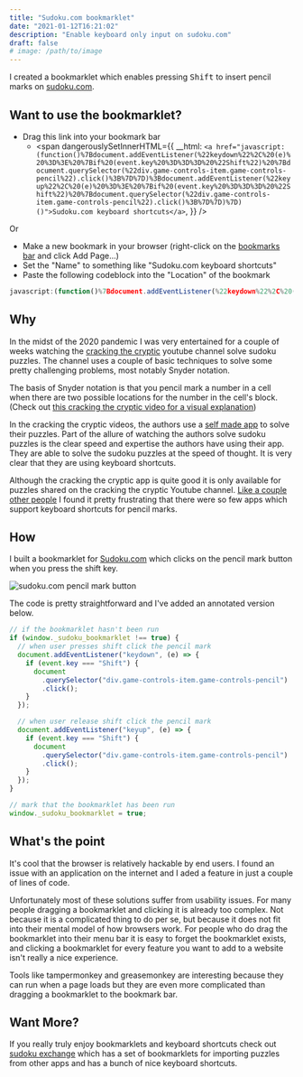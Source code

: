 ```yaml
---
title: "Sudoku.com bookmarklet"
date: "2021-01-12T16:21:02"
description: "Enable keyboard only input on sudoku.com"
draft: false
# image: /path/to/image
---
```


I created a bookmarklet which enables pressing <kbd>Shift</kbd> to insert pencil marks on [sudoku.com](https://sudoku.com).

## Want to use the bookmarklet?

- Drag this link into your bookmark bar
  - <span
      dangerouslySetInnerHTML={{
        __html: `<a href="javascript:(function()%7Bdocument.addEventListener(%22keydown%22%2C%20(e)%20%3D%3E%20%7Bif%20(event.key%20%3D%3D%3D%20%22Shift%22)%20%7Bdocument.querySelector(%22div.game-controls-item.game-controls-pencil%22).click()%3B%7D%7D)%3Bdocument.addEventListener(%22keyup%22%2C%20(e)%20%3D%3E%20%7Bif%20(event.key%20%3D%3D%3D%20%22Shift%22)%20%7Bdocument.querySelector(%22div.game-controls-item.game-controls-pencil%22).click()%3B%7D%7D)%7D)()">Sudoku.com keyboard shortcuts</a>`,
      }}
    />

Or

- Make a new bookmark in your browser (right-click on the [bookmarks bar](https://support.google.com/chrome/answer/188842?hl=en&visit_id=637460836103938044-1632714477&rd=1) and click Add Page...)
- Set the "Name" to something like "Sudoku.com keyboard shortcuts"
- Paste the following codeblock into the "Location" of the bookmark

```js
javascript:(function()%7Bdocument.addEventListener(%22keydown%22%2C%20(e)%20%3D%3E%20%7Bif%20(event.key%20%3D%3D%3D%20%22Shift%22)%20%7Bdocument.querySelector(%22div.game-controls-item.game-controls-pencil%22).click()%3B%7D%7D)%3Bdocument.addEventListener(%22keyup%22%2C%20(e)%20%3D%3E%20%7Bif%20(event.key%20%3D%3D%3D%20%22Shift%22)%20%7Bdocument.querySelector(%22div.game-controls-item.game-controls-pencil%22).click()%3B%7D%7D)%7D)()
```

## Why

In the midst of the 2020 pandemic I was very entertained for a couple of weeks watching the [cracking the cryptic](https://www.youtube.com/watch?v=V38qsL1cmFs) youtube channel solve sudoku puzzles. The channel uses a couple of basic techniques to solve some pretty challenging problems, most notably Snyder notation.

The basis of Snyder notation is that you pencil mark a number in a cell when there are two possible locations for the number in the cell's block. (Check out [this cracking the cryptic video for a visual explanation](https://www.youtube.com/watch?v=gqh32EDSNOE))

In the cracking the cryptic videos, the authors use a [self made app](https://cracking-the-cryptic.web.app/sudoku/RRf6bgb9GG) to solve their puzzles.
Part of the allure of watching the authors solve sudoku puzzles is the clear speed and expertise the authors have using their app.
They are able to solve the sudoku puzzles at the speed of thought. It is very clear that they are using keyboard shortcuts.

Although the cracking the cryptic app is quite good it is only available for puzzles shared on the cracking the cryptic Youtube channel. [Like a couple other people](https://www.reddit.com/r/sudoku/comments/e978gd/best_sudoku_website_with_shortcuts_for_pencil/) I found it pretty frustrating that there were so few apps which support keyboard shortcuts for pencil marks.

## How

I built a bookmarklet for [Sudoku.com](https://sudoku.com) which clicks on the pencil mark button when you press the shift key.

![sudoku.com pencil mark button](images/sudoku-pencil-mark.png)

The code is pretty straightforward and I've added an annotated version below.

```js
// if the bookmarklet hasn't been run
if (window._sudoku_bookmarklet !== true) {
  // when user presses shift click the pencil mark
  document.addEventListener("keydown", (e) => {
    if (event.key === "Shift") {
      document
        .querySelector("div.game-controls-item.game-controls-pencil")
        .click();
    }
  });

  // when user release shift click the pencil mark
  document.addEventListener("keyup", (e) => {
    if (event.key === "Shift") {
      document
        .querySelector("div.game-controls-item.game-controls-pencil")
        .click();
    }
  });
}

// mark that the bookmarklet has been run
window._sudoku_bookmarklet = true;
```

## What's the point

It's cool that the browser is relatively hackable by end users.
I found an issue with an application on the internet and I aded a feature in just a couple of lines of code.

Unfortunately most of these solutions suffer from usability issues.
For many people dragging a bookmarklet and clicking it is already too complex.
Not because it is a complicated thing to do per se, but because it does not fit into their mental model of how browsers work.
For people who do drag the bookmarklet into their menu bar it is easy to forget the bookmarklet exists, and clicking a bookmarklet for every feature you want to add to a website isn't really a nice experience.

Tools like tampermonkey and greasemonkey are interesting because they can run when a page loads but they are even more complicated than dragging a bookmarklet to the bookmark bar.

## Want More?

If you really truly enjoy bookmarklets and keyboard shortcuts check out [sudoku exchange](https://sudokuexchange.com/bookmarklets/) which has a set of bookmarklets for importing puzzles from other apps and has a bunch of nice keyboard shortcuts.

